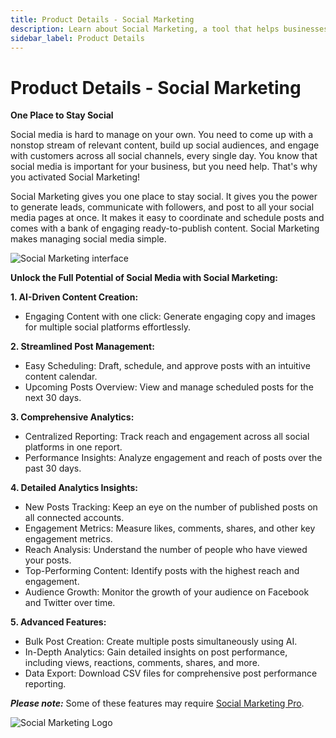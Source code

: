 ```yaml
---
title: Product Details - Social Marketing
description: Learn about Social Marketing, a tool that helps businesses manage social media across multiple platforms from one place.
sidebar_label: Product Details
---
```


# Product Details - Social Marketing

**One Place to Stay Social**

Social media is hard to manage on your own. You need to come up with a nonstop stream of relevant content, build up social audiences, and engage with customers across all social channels, every single day. You know that social media is important for your business, but you need help. That's why you activated Social Marketing!

Social Marketing gives you one place to stay social. It gives you the power to generate leads, communicate with followers, and post to all your social media pages at once. It makes it easy to coordinate and schedule posts and comes with a bank of engaging ready-to-publish content. Social Marketing makes managing social media simple.

![Social Marketing interface](./img/product-details-main.png)

**Unlock the Full Potential of Social Media with Social Marketing:**

**1. AI-Driven Content Creation:**
- Engaging Content with one click: Generate engaging copy and images for multiple social platforms effortlessly.

**2. Streamlined Post Management:**
- Easy Scheduling: Draft, schedule, and approve posts with an intuitive content calendar.
- Upcoming Posts Overview: View and manage scheduled posts for the next 30 days.

**3. Comprehensive Analytics:**
- Centralized Reporting: Track reach and engagement across all social platforms in one report.
- Performance Insights: Analyze engagement and reach of posts over the past 30 days.

**4. Detailed Analytics Insights:**
- New Posts Tracking: Keep an eye on the number of published posts on all connected accounts.
- Engagement Metrics: Measure likes, comments, shares, and other key engagement metrics.
- Reach Analysis: Understand the number of people who have viewed your posts.
- Top-Performing Content: Identify posts with the highest reach and engagement.
- Audience Growth: Monitor the growth of your audience on Facebook and Twitter over time.

**5. Advanced Features:**
- Bulk Post Creation: Create multiple posts simultaneously using AI.
- In-Depth Analytics: Gain detailed insights on post performance, including views, reactions, comments, shares, and more.
- Data Export: Download CSV files for comprehensive post performance reporting.

***Please note:*** Some of these features may require [Social Marketing Pro](https://support.vendasta.com/hc/en-us/articles/4406959560983-What-are-Standard-and-Pro-product-editions).

![Social Marketing Logo](./img/social_marketing_logo.png)